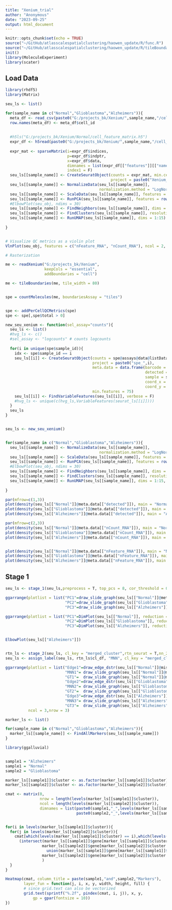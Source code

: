 ```yaml
---
title: "Xenium_trial"
author: "Anonymous"
date: "2023-09-25"
output: html_document
---
```


```r
knitr::opts_chunk$set(echo = TRUE)
source("~/GitHub/atlasscalespatialclustering/haowen_update/R/func.R")
source("~/GitHub/atlasscalespatialclustering/haowen_update/R/tileBoundaries.R")
init()
library(MoleculeExperiment)
library(scater)
```

## Load Data

```r
library(rhdf5)
library(Matrix)

seu_ls <- list()

for(sample_name in c("Normal","Glioblastoma","Alzheimers")){
  meta_df <- read_csv(paste0("G:/projects_bk/Xenium/",sample_name,"/cells.csv.gz")) %>% as.data.frame()
  row.names(meta_df) <- meta_df$cell_id
  
  
  #h5ls("G:/projects_bk/Xenium/Normal/cell_feature_matrix.h5")
  expr_df <- h5read(paste0("G:/projects_bk/Xenium/",sample_name,"/cell_feature_matrix.h5"),"matrix")
  
  expr_mat <- sparseMatrix(i=expr_df$indices, 
                           p=expr_df$indptr, 
                           x=expr_df$data,
                           dimnames = list(expr_df[["features"]][["name"]],expr_df[["barcodes"]]),
                           index1 = F)
  seu_ls[[sample_name]] <- CreateSeuratObject(counts = expr_mat, min.cells = 3, min.features = 10, 
                                              project = paste0("Xenium_",sample_name),meta.data = meta_df)
  seu_ls[[sample_name]] <- NormalizeData(seu_ls[[sample_name]], 
                                         normalization.method = "LogNormalize", scale.factor = 10000)
  seu_ls[[sample_name]] <- ScaleData(seu_ls[[sample_name]], features = row.names(seu_ls[[sample_name]]))
  seu_ls[[sample_name]] <- RunPCA(seu_ls[[sample_name]], features = row.names(seu_ls[[sample_name]]))
  #ElbowPlot(seu_obj, ndims = 30)
  seu_ls[[sample_name]] <- FindNeighbors(seu_ls[[sample_name]], dims = 1:15)
  seu_ls[[sample_name]] <- FindClusters(seu_ls[[sample_name]], resolution = 0.5)
  seu_ls[[sample_name]] <- RunUMAP(seu_ls[[sample_name]], dims = 1:15)
  
}


# Visualize QC metrics as a violin plot
VlnPlot(seu_obj, features = c("nFeature_RNA", "nCount_RNA"), ncol = 2, pt.size = 0)
```

```r
# Rasterization

me <- readXenium("G:/projects_bk/Xenium",
                 keepCols = "essential",
                 addBoundaries = "cell")

me <- tileBoundaries(me, tile_width = 80)


spe = countMolecules(me, boundariesAssay = "tiles")


spe <- addPerCellQCMetrics(spe)
spe <- spe[,spe$total > 0]

new_seu_xenium <- function(sel_assay="counts"){
  seu_ls <- list()
  #hvg_ls <- c()
  #sel_assay <- "logcounts" # counts logcounts
  
  for(i in unique(spe$sample_id)){
    idx <- spe$sample_id == i
    seu_ls[[i]] <- CreateSeuratObject(counts = spe@assays@data@listData[[sel_assay]][,idx],
                                      project = paste0("spe_",i),
                                      meta.data = data.frame(barcode = spe@colData@rownames[idx],
                                                             detected = spe@colData@listData[["detected"]][idx],
                                                             sample = spe@colData@listData$sample_id[idx],
                                                             coord_x = spe@int_colData@listData[["spatialCoords"]][idx,1],
                                                             coord_y = spe@int_colData@listData[["spatialCoords"]][idx,2]),
                                      min.features = 75)
    seu_ls[[i]] <- FindVariableFeatures(seu_ls[[i]], verbose = F)
    #hvg_ls <- unique(c(hvg_ls,VariableFeatures(seurat_ls[[i]])))
  }
  seu_ls
}


seu_ls <- new_seu_xenium()


for(sample_name in c("Normal","Glioblastoma","Alzheimers")){
  seu_ls[[sample_name]] <- NormalizeData(seu_ls[[sample_name]], 
                                         normalization.method = "LogNormalize", scale.factor = 10000, verbose = F)
  seu_ls[[sample_name]] <- ScaleData(seu_ls[[sample_name]], features = row.names(seu_ls[[sample_name]]), verbose = F)
  seu_ls[[sample_name]] <- RunPCA(seu_ls[[sample_name]], features = row.names(seu_ls[[sample_name]]), verbose = F)
  #ElbowPlot(seu_obj, ndims = 30)
  seu_ls[[sample_name]] <- FindNeighbors(seu_ls[[sample_name]], dims = 1:15, verbose = F)
  seu_ls[[sample_name]] <- FindClusters(seu_ls[[sample_name]], resolution = 0.5, verbose = F)
  seu_ls[[sample_name]] <- RunUMAP(seu_ls[[sample_name]], dims = 1:15, verbose = F)
  
}

par(mfrow=c(1,3)) 
plot(density(seu_ls[["Normal"]]@meta.data[["detected"]]), main = "Normal Cell Counts Density")
plot(density(seu_ls[["Glioblastoma"]]@meta.data[["detected"]]), main = "Glioblastoma Cell Counts Density")
plot(density(seu_ls[["Alzheimers"]]@meta.data[["detected"]]), main = "Alzheimers Cell Counts Density")

par(mfrow=c(2,3)) 
plot(density(seu_ls[["Normal"]]@meta.data[["nCount_RNA"]]), main = "Normal Counts Density")
plot(density(seu_ls[["Glioblastoma"]]@meta.data[["nCount_RNA"]]), main = "Glioblastoma Counts Density")
plot(density(seu_ls[["Alzheimers"]]@meta.data[["nCount_RNA"]]), main = "Alzheimers Counts Density")


plot(density(seu_ls[["Normal"]]@meta.data[["nFeature_RNA"]]), main = "Normal Genes Density")
plot(density(seu_ls[["Glioblastoma"]]@meta.data[["nFeature_RNA"]]), main = "Glioblastoma Genes Density")
plot(density(seu_ls[["Alzheimers"]]@meta.data[["nFeature_RNA"]]), main = "Alzheimers Genes Density")

```

## Stage 1

```r
seu_ls <- stage_1(seu_ls,preprocess = T, top_pcs = 8, cor_threshold = 0.6, edge_smoothing = T, nn = 6, use_glmpca = T, hvg = 300)

ggarrange(plotlist = list("PC1"=draw_slide_graph(seu_ls[["Normal"]]@meta.data, col_sel = "seurat_clusters"),
                          "PC2"=draw_slide_graph(seu_ls[["Glioblastoma"]]@meta.data, col_sel = "seurat_clusters"),
                          "PC3"=draw_slide_graph(seu_ls[["Alzheimers"]]@meta.data, col_sel = "seurat_clusters")),ncol = 3,nrow = 1)

ggarrange(plotlist = list("PC1"=DimPlot(seu_ls[["Normal"]], reduction = "umap"),
                          "PC2"=DimPlot(seu_ls[["Glioblastoma"]], reduction = "umap"),
                          "PC3"=DimPlot(seu_ls[["Alzheimers"]], reduction = "umap")),ncol = 3,nrow = 1)


ElbowPlot(seu_ls[["Alzheimers"]])


rtn_ls <- stage_2(seu_ls, cl_key = "merged_cluster",rtn_seurat = T,nn_2 = 10,method = "MNN",top_pcs = 8, use_glmpca = T, rare_ct = "m")
seu_ls <- assign_label(seu_ls, rtn_ls$cl_df, "MNN", cl_key = "merged_cluster")

ggarrange(plotlist = list("Edge1"=draw_edge_dstr(seu_ls[["Normal"]]@misc[["raw_edges"]], "weight", "151507"),
                          "MNN1"= draw_slide_graph(seu_ls[["Normal"]]@meta.data,NULL,NULL,"sec_cluster_MNN"),
                          "GT1"=  draw_slide_graph(seu_ls[["Normal"]]@meta.data,NULL,NULL,"seurat_clusters"),
                          "Edge2"=draw_edge_dstr(seu_ls[["Glioblastoma"]]@misc[["raw_edges"]], "weight", "151669"),
                          "MNN2"= draw_slide_graph(seu_ls[["Glioblastoma"]]@meta.data,NULL,NULL,"sec_cluster_MNN"),
                          "GT2"=  draw_slide_graph(seu_ls[["Glioblastoma"]]@meta.data,NULL,NULL,"seurat_clusters"),
                          "Edge3"=draw_edge_dstr(seu_ls[["Alzheimers"]]@misc[["raw_edges"]], "weight", "151673"),
                          "MNN3"= draw_slide_graph(seu_ls[["Alzheimers"]]@meta.data,NULL,NULL,"sec_cluster_MNN"),
                          "GT3"=  draw_slide_graph(seu_ls[["Alzheimers"]]@meta.data,NULL,NULL,"seurat_clusters")),
          ncol = 3,nrow = 3)

marker_ls <- list()

for(sample_name in c("Normal","Glioblastoma","Alzheimers")){
  marker_ls[[sample_name]] <- FindAllMarkers(seu_ls[[sample_name]])
}

library(ggalluvial)


sample1 = "Alzheimers"
sample1 = "Normal"
sample2 = "Glioblastoma"

marker_ls[[sample1]]$cluster <- as.factor(marker_ls[[sample1]]$cluster)
marker_ls[[sample2]]$cluster <- as.factor(marker_ls[[sample2]]$cluster)

cmat <- matrix(0, 
               nrow = length(levels(marker_ls[[sample1]]$cluster)),
               ncol = length(levels(marker_ls[[sample2]]$cluster)),
               dimnames = list(paste0(sample1,"_",levels(marker_ls[[sample1]]$cluster)),
                               paste0(sample2,"_",levels(marker_ls[[sample2]]$cluster))))


for(i in levels(marker_ls[[sample1]]$cluster)){
  for(j in levels(marker_ls[[sample2]]$cluster)){
    cmat[which(levels(marker_ls[[sample1]]$cluster) == i),which(levels(marker_ls[[sample2]]$cluster) == j)] <- 
      (intersect(marker_ls[[sample1]]$gene[marker_ls[[sample1]]$cluster == i],
                marker_ls[[sample2]]$gene[marker_ls[[sample2]]$cluster == j]) %>% length())/(
                  union(marker_ls[[sample1]]$gene[marker_ls[[sample1]]$cluster == i],
                marker_ls[[sample2]]$gene[marker_ls[[sample2]]$cluster == j]) %>% length()
                )
  }
}

Heatmap(cmat, column_title = paste(sample1,"and",sample2,"Markers"),
        layer_fun = function(j, i, x, y, width, height, fill) {
        # since grid.text can also be vectorized
        grid.text(sprintf("%.2f", pindex(cmat, i, j)), x, y, 
            gp = gpar(fontsize = 10))
})

```

